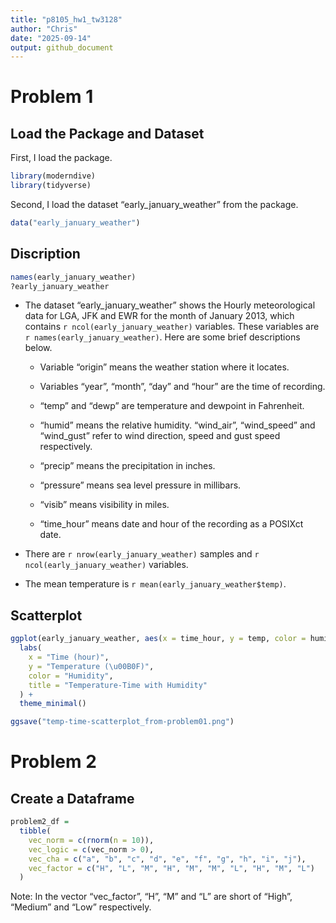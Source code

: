 ```yaml
---
title: "p8105_hw1_tw3128"
author: "Chris"
date: "2025-09-14"
output: github_document
---
```


# Problem 1

## Load the Package and Dataset
First, I load the package.

```r
library(moderndive)
library(tidyverse)
```


Second, I load the dataset "early_january_weather" from the package.

```r
data("early_january_weather")
```


## Discription

```r
names(early_january_weather)
?early_january_weather
```

* The dataset "early_january_weather" shows the Hourly meteorological data for LGA, JFK and EWR for the month of January 2013, which contains `r ncol(early_january_weather)` variables. These variables are `r names(early_january_weather)`. Here are some brief descriptions below.


  * Variable "origin" means the weather station where it locates. 

  * Variables "year", "month", "day" and "hour" are the time of recording. 

  * "temp" and "dewp" are temperature and dewpoint in Fahrenheit. 

  * "humid" means the relative humidity. "wind_air", "wind_speed" and "wind_gust" refer to wind direction, speed and gust speed respectively.

  * "precip" means the precipitation in inches.

  * "pressure" means sea level pressure in millibars.

  * "visib" means visibility in miles.

  * "time_hour" means date and hour of the recording as a POSIXct date.


* There are `r nrow(early_january_weather)` samples and `r ncol(early_january_weather)` variables.


* The mean temperature is `r mean(early_january_weather$temp)`.


## Scatterplot

```r
ggplot(early_january_weather, aes(x = time_hour, y = temp, color = humid)) +           geom_point() + 
  labs(
    x = "Time (hour)",
    y = "Temperature (\u00B0F)",
    color = "Humidity",
    title = "Temperature-Time with Humidity"
  ) +
  theme_minimal()

ggsave("temp-time-scatterplot_from-problem01.png")
```


# Problem 2

## Create a Dataframe
```r
problem2_df = 
  tibble(
    vec_norm = c(rnorm(n = 10)),
    vec_logic = c(vec_norm > 0),
    vec_cha = c("a", "b", "c", "d", "e", "f", "g", "h", "i", "j"),
    vec_factor = c("H", "L", "M", "H", "M", "M", "L", "H", "M", "L")
  )

```

Note: In the vector "vec_factor", "H", "M" and "L" are short of "High", "Medium" and "Low" respectively.




















